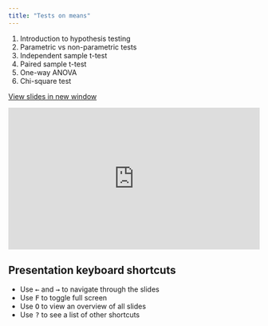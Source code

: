 ---
title: "Tests on means"
---

1. Introduction to hypothesis testing
2. Parametric vs non-parametric tests
3. Independent sample t-test
4. Paired sample t-test
5. One-way ANOVA
6. Chi-square test

<a href="https://econ149.github.io/econ149-lecture/module-1-tests-on-means" target="_blank" class="btn-slides">View slides in new window</a>

::: {.box style="padding-bottom:56.25%; position:relative; display:block; width: 100%"}
<iframe width="100%" height="100%" src="https://econ149.github.io/econ149-lecture/module-1-tests-on-means" frameborder="0" allowfullscreen style="position:absolute; top:0; left: 0">

</iframe>
:::

:::: callout-tip
## Presentation keyboard shortcuts

::: text-line-space
<ul>

<li>Use <kbd>←</kbd> and <kbd>→</kbd> to navigate through the slides</li>

<li>Use <kbd>F</kbd> to toggle full screen</li>

<li>Use <kbd>O</kbd> to view an overview of all slides</li>

<li>Use <kbd>?</kbd> to see a list of other shortcuts</li>

</ul>
:::
::::

<br>

